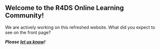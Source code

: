 ## Welcome to the R4DS Online Learning Community!

We are actively working on this refreshed website.
What did you expect to see on the front page?

***Please [let us know](https://github.com/r4ds/r4ds_app/issues/7)!***
